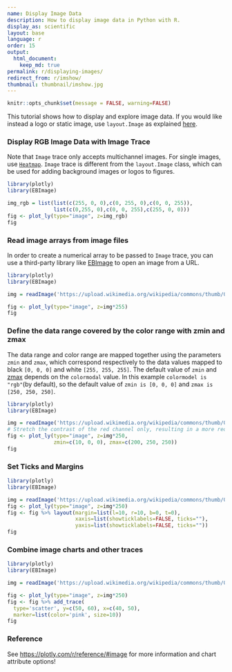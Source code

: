 ```yaml
---
name: Display Image Data 
description: How to display image data in Python with R.
display_as: scientific
layout: base
language: r
order: 15
output:
  html_document:
    keep_md: true
permalink: r/displaying-images/
redirect_from: r/imshow/
thumbnail: thumbnail/imshow.jpg
---
```


```r
knitr::opts_chunk$set(message = FALSE, warning=FALSE)
```
This tutorial shows how to display and explore image data. If you would like instead a logo or static image, use `layout.Image` as explained [here](https://plotly.com/r/logos/).

### Display RGB Image Data with Image Trace

Note that `Image` trace only accepts multichannel images. For single images, use [`Heatmap`](https://plotly.com/r/heatmaps/). `Image` trace is different from the `layout.Image` class, which can be used for adding background images or logos to figures.
```r
library(plotly)
library(EBImage)

img_rgb = list(list(c(255, 0, 0),c(0, 255, 0),c(0, 0, 255)),
               list(c(0,255, 0),c(0, 0, 255),c(255, 0, 0)))
fig <- plot_ly(type="image", z=img_rgb)
fig
```
### Read image arrays from image files

In order to create a numerical array to be passed to `Image` trace, you can use a third-party library like [EBImage](https://www.rdocumentation.org/packages/EBImage/versions/4.14.2) to open an image from a URL.

```r
library(plotly)
library(EBImage)

img = readImage('https://upload.wikimedia.org/wikipedia/commons/thumb/0/00/Crab_Nebula.jpg/240px-Crab_Nebula.jpg')

fig <- plot_ly(type="image", z=img*255) 
fig
```
### Define the data range covered by the color range with zmin and zmax

The data range and color range are mapped together using the parameters `zmin` and `zmax`, which correspond respectively to the data values mapped to black `[0, 0, 0]` and white `[255, 255, 255]`.
The default value of `zmin` and [zmax](https://plotly.com/r/reference/#image-zmax) depends on the `colormodal` value. In this example `colormodel is "rgb"`(by default), so the default value of `zmin is [0, 0, 0]` and `zmax is [250, 250, 250]`.

```r
library(plotly)
library(EBImage)

img = readImage('https://upload.wikimedia.org/wikipedia/commons/thumb/0/00/Crab_Nebula.jpg/240px-Crab_Nebula.jpg')
# Stretch the contrast of the red channel only, resulting in a more red image
fig <- plot_ly(type="image", z=img*250, 
               zmin=c(10, 0, 0), zmax=c(200, 250, 250))
fig
```
### Set Ticks and Margins 

```r
library(plotly)
library(EBImage)

img = readImage('https://upload.wikimedia.org/wikipedia/commons/thumb/0/00/Crab_Nebula.jpg/240px-Crab_Nebula.jpg')
fig <- plot_ly(type="image", z=img*250)
fig <- fig %>% layout(margin=list(l=10, r=10, b=0, t=0),
                      xaxis=list(showticklabels=FALSE, ticks=""),
                      yaxis=list(showticklabels=FALSE, ticks=""))
fig
```

### Combine image charts and other traces

```r
library(plotly)
library(EBImage)

img = readImage('https://upload.wikimedia.org/wikipedia/commons/thumb/0/00/Crab_Nebula.jpg/240px-Crab_Nebula.jpg')

fig <- plot_ly(type="image", z=img*250)
fig <- fig %>% add_trace(
  type='scatter', y=c(50, 60), x=c(40, 50), 
  marker=list(color='pink', size=10))
fig
```
### Reference
See [https://plotly.com/r/reference/#image](https://plotly.com/r/reference/#area) for more information and chart attribute options!
